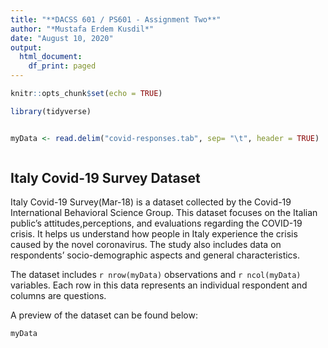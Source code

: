 ---
title: "**DACSS 601 / PS601 - Assignment Two**"
author: "*Mustafa Erdem Kusdil*"
date: "August 10, 2020"
output:
  html_document:
    df_print: paged
---
```{r setup, include=FALSE}
knitr::opts_chunk$set(echo = TRUE)
```



```{r myData, include=FALSE}

library(tidyverse)


myData <- read.delim("covid-responses.tab", sep= "\t", header = TRUE)



```

## Italy Covid-19 Survey Dataset

Italy Covid-19 Survey(Mar-18) is a dataset collected by the Covid-19 International Behavioral Science Group. This dataset focuses on the Italian public's attitudes,perceptions, and evaluations regarding the COVID-19 crisis. It helps us understand how people in Italy experience the crisis caused by the novel coronavirus. The study also includes data on respondents' socio-demographic aspects and general characteristics.

The dataset includes `r nrow(myData)` observations and  `r ncol(myData)` variables. Each row in this data represents an individual respondent and columns are questions.

A preview of the dataset can be found below:
```{r cols.print=5, rows.print=7, echo=FALSE}
myData
```
